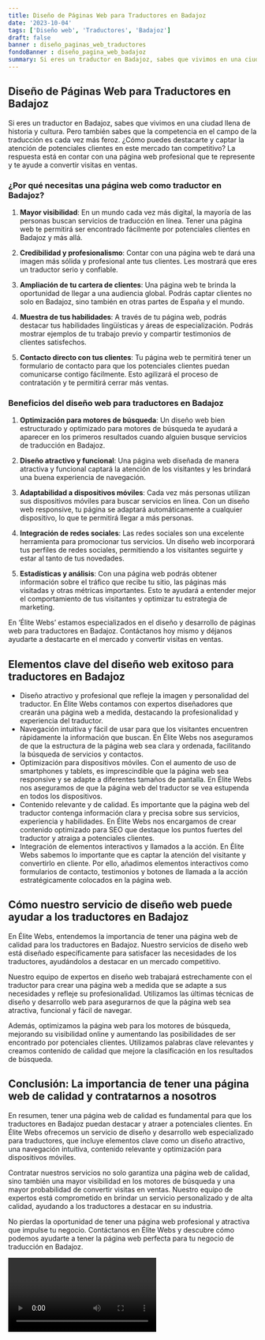 ```yaml
---
title: Diseño de Páginas Web para Traductores en Badajoz
date: '2023-10-04'
tags: ['Diseño web', 'Traductores', 'Badajoz']
draft: false
banner : diseño_paginas_web_traductores
fondoBanner : diseño_pagina_web_badajoz
summary: Si eres un traductor en Badajoz, sabes que vivimos en una ciudad llena de historia y cultura. Pero también sabes que la competencia en el campo de la traducción es cada vez más feroz. ¿Cómo puedes destacarte y captar la atención de potenciales clientes en este mercado tan competitivo? La respuesta está en contar con una página web profesional que te represente y te ayude a convertir visitas en ventas.
---
```


## Diseño de Páginas Web para Traductores en Badajoz

Si eres un traductor en Badajoz, sabes que vivimos en una ciudad llena de historia y cultura. Pero también sabes que la competencia en el campo de la traducción es cada vez más feroz. ¿Cómo puedes destacarte y captar la atención de potenciales clientes en este mercado tan competitivo? La respuesta está en contar con una página web profesional que te represente y te ayude a convertir visitas en ventas.

### ¿Por qué necesitas una página web como traductor en Badajoz?

1. **Mayor visibilidad**: En un mundo cada vez más digital, la mayoría de las personas buscan servicios de traducción en línea. Tener una página web te permitirá ser encontrado fácilmente por potenciales clientes en Badajoz y más allá.

2. **Credibilidad y profesionalismo**: Contar con una página web te dará una imagen más sólida y profesional ante tus clientes. Les mostrará que eres un traductor serio y confiable.

3. **Ampliación de tu cartera de clientes**: Una página web te brinda la oportunidad de llegar a una audiencia global. Podrás captar clientes no solo en Badajoz, sino también en otras partes de España y el mundo.

4. **Muestra de tus habilidades**: A través de tu página web, podrás destacar tus habilidades lingüísticas y áreas de especialización. Podrás mostrar ejemplos de tu trabajo previo y compartir testimonios de clientes satisfechos.

5. **Contacto directo con tus clientes**: Tu página web te permitirá tener un formulario de contacto para que los potenciales clientes puedan comunicarse contigo fácilmente. Esto agilizará el proceso de contratación y te permitirá cerrar más ventas.

### Beneficios del diseño web para traductores en Badajoz

1. **Optimización para motores de búsqueda**: Un diseño web bien estructurado y optimizado para motores de búsqueda te ayudará a aparecer en los primeros resultados cuando alguien busque servicios de traducción en Badajoz.

2. **Diseño atractivo y funcional**: Una página web diseñada de manera atractiva y funcional captará la atención de los visitantes y les brindará una buena experiencia de navegación.

3. **Adaptabilidad a dispositivos móviles**: Cada vez más personas utilizan sus dispositivos móviles para buscar servicios en línea. Con un diseño web responsive, tu página se adaptará automáticamente a cualquier dispositivo, lo que te permitirá llegar a más personas.

4. **Integración de redes sociales**: Las redes sociales son una excelente herramienta para promocionar tus servicios. Un diseño web incorporará tus perfiles de redes sociales, permitiendo a los visitantes seguirte y estar al tanto de tus novedades.

5. **Estadísticas y análisis**: Con una página web podrás obtener información sobre el tráfico que recibe tu sitio, las páginas más visitadas y otras métricas importantes. Esto te ayudará a entender mejor el comportamiento de tus visitantes y optimizar tu estrategia de marketing.

En ‘Élite Webs’ estamos especializados en el diseño y desarrollo de páginas web para traductores en Badajoz. Contáctanos hoy mismo y déjanos ayudarte a destacarte en el mercado y convertir visitas en ventas.

<GifSeo />

<Cta />

## Elementos clave del diseño web exitoso para traductores en Badajoz

- Diseño atractivo y profesional que refleje la imagen y personalidad del traductor. En Élite Webs contamos con expertos diseñadores que crearán una página web a medida, destacando la profesionalidad y experiencia del traductor.
- Navegación intuitiva y fácil de usar para que los visitantes encuentren rápidamente la información que buscan. En Élite Webs nos aseguramos de que la estructura de la página web sea clara y ordenada, facilitando la búsqueda de servicios y contactos.
- Optimización para dispositivos móviles. Con el aumento de uso de smartphones y tablets, es imprescindible que la página web sea responsive y se adapte a diferentes tamaños de pantalla. En Élite Webs nos aseguramos de que la página web del traductor se vea estupenda en todos los dispositivos.
- Contenido relevante y de calidad. Es importante que la página web del traductor contenga información clara y precisa sobre sus servicios, experiencia y habilidades. En Élite Webs nos encargamos de crear contenido optimizado para SEO que destaque los puntos fuertes del traductor y atraiga a potenciales clientes.
- Integración de elementos interactivos y llamados a la acción. En Élite Webs sabemos lo importante que es captar la atención del visitante y convertirlo en cliente. Por ello, añadimos elementos interactivos como formularios de contacto, testimonios y botones de llamada a la acción estratégicamente colocados en la página web.

## Cómo nuestro servicio de diseño web puede ayudar a los traductores en Badajoz

En Élite Webs, entendemos la importancia de tener una página web de calidad para los traductores en Badajoz. Nuestro servicios de diseño web está diseñado específicamente para satisfacer las necesidades de los traductores, ayudándolos a destacar en un mercado competitivo.

Nuestro equipo de expertos en diseño web trabajará estrechamente con el traductor para crear una página web a medida que se adapte a sus necesidades y refleje su profesionalidad. Utilizamos las últimas técnicas de diseño y desarrollo web para asegurarnos de que la página web sea atractiva, funcional y fácil de navegar.

Además, optimizamos la página web para los motores de búsqueda, mejorando su visibilidad online y aumentando las posibilidades de ser encontrado por potenciales clientes. Utilizamos palabras clave relevantes y creamos contenido de calidad que mejore la clasificación en los resultados de búsqueda.

## Conclusión: La importancia de tener una página web de calidad y contratarnos a nosotros

En resumen, tener una página web de calidad es fundamental para que los traductores en Badajoz puedan destacar y atraer a potenciales clientes. En Élite Webs ofrecemos un servicio de diseño y desarrollo web especializado para traductores, que incluye elementos clave como un diseño atractivo, una navegación intuitiva, contenido relevante y optimización para dispositivos móviles.

Contratar nuestros servicios no solo garantiza una página web de calidad, sino también una mayor visibilidad en los motores de búsqueda y una mayor probabilidad de convertir visitas en ventas. Nuestro equipo de expertos está comprometido en brindar un servicio personalizado y de alta calidad, ayudando a los traductores a destacar en su industria.

No pierdas la oportunidad de tener una página web profesional y atractiva que impulse tu negocio. Contáctanos en Élite Webs y descubre cómo podemos ayudarte a tener la página web perfecta para tu negocio de traducción en Badajoz.

<Video />

<CtaBot job='Traductores' city='Badajoz'/>

<Gmaps query='Badajoz+españa+maps' />